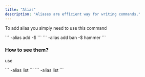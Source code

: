 ```yaml
---
title: "Alias"
description: "Aliases are efficient way for writing commands."
---
```


To add alias you simply need to use this command

<Tabs>
  <Tab title="Syntax">
    ```
    -alias add <command> -$ <alias>
    ```
  </Tab>
  <Tab title="Example">
    ```
    -alias add ban -$ hammer
    ```
  </Tab>
</Tabs>

### How to see them?

use 

<Tabs>
  <Tab title="Syntax">
    ```
    -alias list
    ```
  </Tab>
  <Tab title="Example">
    ```
    -alias list
    ```
  </Tab>
</Tabs>